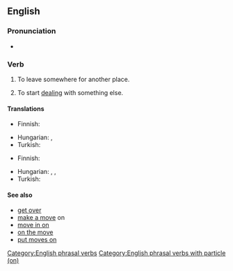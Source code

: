 ==English==

===Pronunciation===
* {{audio|en|En-au-move on.ogg|Audio (AU)}}

===Verb===
{{en-verb|moves on|moving on|moved on}}

# {{lb|en|idiomatic|intransitive}} To leave somewhere for another place.
#: {{ux|en|After spending the night resting in an abandoned church, the group decided to '''move on''' in their quest.}}
# {{lb|en|idiomatic|intransitive}} To start [[deal]]ing with something else.
#: {{ux|en|The best revenge is always to just happily '''move on''' and let karma do the rest.}}

====Translations====
{{trans-top|To leave somewhere for another place.}}
* Finnish: {{t+|fi|jatkaa}}
{{trans-mid}}
* Hungarian: {{t|hu|továbbmegy}}, {{t|hu|továbbhalad}}
* Turkish: {{t|tr|ayrılmak, başka yere gitmek}}
{{trans-bottom}}

{{trans-top|To start dealing with something else.}}
* Finnish: {{t|fi|[[siirtyä]] [[eteenpäin]]}}
{{trans-mid}}
* Hungarian: {{t|hu|továbblép}}, {{t+|hu|lapoz}}, {{t+|hu|áttér}}
* Turkish: {{t|tr|başka konuya geçmek}}
{{trans-bottom}}

====See also====
* [[get over]]
* [[make a move]] on
* [[move in on]]
* [[on the move]]
* [[put moves on]]

[[Category:English phrasal verbs]]
[[Category:English phrasal verbs with particle (on)]]